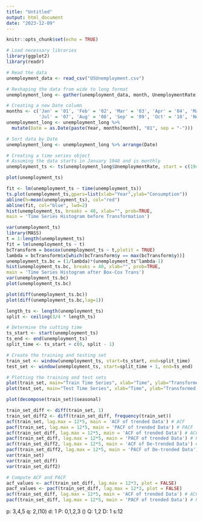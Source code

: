 ```yaml
---
title: "Untitled"
output: html_document
date: "2023-12-09"
---
```


```r
knitr::opts_chunk$set(echo = TRUE)
```

```r
# Load necessary libraries
library(ggplot2)
library(readr)

# Read the data
unemployment_data <- read_csv("USUnemployment.csv")

# Reshaping the data from wide to long format
unemployment_long <- gather(unemployment_data, month, UnemploymentRate, Jan:Dec, factor_key=TRUE)

# Creating a new Date column
months <- c('Jan' = '01', 'Feb' = '02', 'Mar' = '03', 'Apr' = '04', 'May' = '05', 'Jun' = '06',
            'Jul' = '07', 'Aug' = '08', 'Sep' = '09', 'Oct' = '10', 'Nov' = '11', 'Dec' = '12')
unemployment_long <- unemployment_long %>% 
  mutate(Date = as.Date(paste(Year, months[month], "01", sep = "-")))

# Sort data by Date
unemployment_long <- unemployment_long %>% arrange(Date)

# Creating a time series object
# Assuming the data starts in January 1948 and is monthly
unemployment_ts <- ts(unemployment_long$UnemploymentRate, start = c(1948, 1), frequency = 12)
```

```r
plot(unemployment_ts)
```

```r
fit <- lm(unemployment_ts ~ time(unemployment_ts))
ts.plot(unemployment_ts,gpars=list(xlab="Year",ylab="Consumption"))
abline(h=mean(unemployment_ts), col="red")
abline(fit, col="blue", lwd=2)
hist(unemployment_ts, breaks = 40, xlab="", prob=TRUE,
main = 'Time Series Histogram before Transformation')
```

```r
var(unemployment_ts)
library(MASS)
t = 1:length(unemployment_ts)
fit = lm(unemployment_ts ~ t)
bcTransform = boxcox(unemployment_ts ~ t,plotit = TRUE)
lambda = bcTransform$x[which(bcTransform$y == max(bcTransform$y))]
unemployment_ts.bc = (1/lambda)*(unemployment_ts^lambda-1)
hist(unemployment_ts.bc, breaks = 40, xlab="", prob=TRUE,
main = 'Time Series Histogram after Box-Cox Trans')
var(unemployment_ts.bc)
plot(unemployment_ts.bc)
```

```r
plot(diff(unemployment_ts.bc))
plot(diff(unemployment_ts.bc,lag=1))
```

```r
length_ts <- length(unemployment_ts)
split <- ceiling(3/4 * length_ts)

# Determine the cutting time
ts_start <- start(unemployment_ts)
ts_end <- end(unemployment_ts)
split_time <- ts_start + c(0, split - 1)

# Create the training and testing set
train_set <- window(unemployment_ts, start=ts_start, end=split_time)
test_set <- window(unemployment_ts, start=split_time + 1, end=ts_end)

# Plotting the training and test sets
plot(train_set, main="Train Time Series", xlab="Time", ylab="Transformed Consumption")
plot(test_set, main="Test Time Series", xlab="Time", ylab="Transformed Consumption")
```

```r
plot(decompose(train_set)$seasonal)
```

```r
train_set_diff <- diff(train_set, 1)
train_set_diff2 <- diff(train_set_diff, frequency(train_set))
acf(train_set, lag.max = 12*5, main = 'ACF of trended Data') # ACF
pacf(train_set, lag.max = 12*5, main = 'PACF of trended Data') # PACF
acf(train_set_diff, lag.max = 12*5, main = 'ACF of trended Data') # ACF
pacf(train_set_diff, lag.max = 12*5, main = 'PACF of trended Data') # PACF
acf(train_set_diff2, lag.max = 12*5, main = 'ACF of De-trended Data') # ACF
pacf(train_set_diff2, lag.max = 12*5, main = 'PACF of De-trended Data') # PACF
var(train_set)
var(train_set_diff)
var(train_set_diff2)
```

```r
# Compute ACF and PACF
acf_values <- acf(train_set_diff, lag.max = 12*3, plot = FALSE)
pacf_values <- pacf(train_set_diff, lag.max = 12*3, plot = FALSE)
acf(train_set_diff, lag.max = 12*5, main = 'ACF of trended Data') # ACF
pacf(train_set_diff, lag.max = 12*5, main = 'PACF of trended Data') # PACF
```

p: 3,4,5 q: 2,(10) d: 1 P: 0,1,2,3 () Q: 1,2 D: 1 s:12